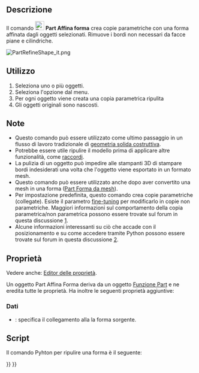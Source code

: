 <languages/>

{{Docnav/it
|[[Part_ElementCopy/it|Copia di un elemento]]
|[[Part CheckGeometry/it|Associazione]]
|[[Part_Workbench/it|Part]]
|IconL=Part_ElementCopy.svg
|IconR=Part_EditAttachment.svg
|IconC=Workbench_Part.svg
}}

{{GuiCommand/it
|Name=Part_RefineShape
|Name/it=Part Affina forma
|MenuLocation=Parte → Crea una copia → Affina forma
|Workbenches=[[Part_Workbench/it|Part]]
|SeeAlso=
}}

<span id="Description"></span>
==Descrizione==

Il comando [[Image:Part_RefineShape.svg|24px]] '''Part Affina forma''' crea copie parametriche con una forma affinata dagli oggetti selezionati. Rimuove i bordi non necessari da facce piane e cilindriche.

[[File:PartRefineShape_it.png]]
{{Caption|Originale con 11 facce (a sinistra) e copia affinata con 7 facce (a destra).}}

<span id="Usage"></span>
==Utilizzo==

# Seleziona uno o più oggetti.
# Seleziona l'opzione {{MenuCommand|Parte → Crea una copia → [[Image:Part_RefineShape.svg|16px]] Affina forma}} dal menu.
# Per ogni oggetto viene creata una copia parametrica ripulita
# Gli oggetti originali sono nascosti.

<span id="Notes"></span>
== Note ==

* Questo comando può essere utilizzato come ultimo passaggio in un flusso di lavoro tradizionale di [[constructive solid geometry/it|geometria solida costruttiva]].
* Potrebbe essere utile ripulire il modello prima di applicare altre funzionalità, come [[Part_Fillet/it|raccordi]].
* La pulizia di un oggetto può impedire alle stampanti 3D di stampare bordi indesiderati una volta che l'oggetto viene esportato in un formato mesh.
* Questo comando può essere utilizzato anche dopo aver convertito una mesh in una forma ([[Part_ShapeFromMesh/it|Part Forma da mesh]]).
* Per impostazione predefinita, questo comando crea copie parametriche (collegate). Esiste il parametro [[Fine-tuning/it|fine-tuning]] per modificarlo in copie non parametriche. Maggiori informazioni sul comportamento della copia parametrica/non parametrica possono essere trovate sul forum in questa discussione [https://forum.freecad.org/viewtopic.php?t=42993].
* Alcune informazioni interessanti su ciò che accade con il posizionamento e su come accedere tramite Python possono essere trovate sul forum in questa discussione [https://forum.freecad.org/viewtopic.php?t=77568#p675456].

<span id="Properties"></span>
==Proprietà==

Vedere anche: [[Property_editor/it|Editor delle proprietà]].

Un oggetto Part Affina Forma deriva da un oggetto [[Part_Feature/it|Funzione Part]] e ne eredita tutte le proprietà. Ha inoltre le seguenti proprietà aggiuntive:

<span id="Data"></span>
===Dati===

{{TitleProperty|Refine}}

* {{PropertyData|Source|Link}}: specifica il collegamento alla la forma sorgente.

<span id="Scripting"></span>
==Script==

Il comando Pyhton per ripulire una forma è il seguente:

{{Code|code=
shape.removeSplitter()
}}


{{Docnav/it
|[[Part_ElementCopy/it|Copia di un elemento]]
|[[Part CheckGeometry/it|Associazione]]
|[[Part_Workbench/it|Part]]
|IconL=Part_ElementCopy.svg
|IconR=Part_EditAttachment.svg
|IconC=Workbench_Part.svg
}}

{{Part_Tools_navi{{#translation:}}}}
{{Userdocnavi{{#translation:}}}}